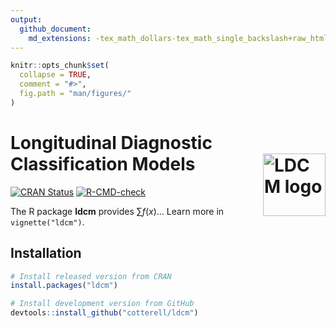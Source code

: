 ```yaml
---
output: 
  github_document:
    md_extensions: -tex_math_dollars-tex_math_single_backslash+raw_html
---
```


<!-- README.md is generated from README.Rmd. Please edit that file -->

```r
knitr::opts_chunk$set(
  collapse = TRUE,
  comment = "#>",
  fig.path = "man/figures/"
)
```

# Longitudinal Diagnostic Classification Models <img src="man/figures/logo.png" alt="LDCM logo" align="right" width="100" />

<!-- badges: start -->
[![CRAN Status](https://www.r-pkg.org/badges/version/ldcm)](https://cran.r-project.org/package=ldcm){.pkgdown-release}
[![R-CMD-check](https://github.com/cotterell/ldcm/actions/workflows/check-standard.yaml/badge.svg)](https://github.com/cotterell/ldcm/actions/workflows/check-standard.yaml)
<!-- badges: end -->

The R package **ldcm** provides $\sum f(x)$... Learn more in `vignette("ldcm")`.

## Installation

::: .pkgdown-release
```r
# Install released version from CRAN
install.packages("ldcm")
```
:::

::: .pkgdown-devel
```r
# Install development version from GitHub
devtools::install_github("cotterell/ldcm")
```
:::

